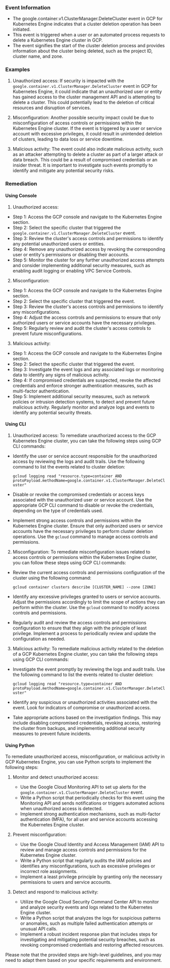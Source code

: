 
### Event Information

- The google.container.v1.ClusterManager.DeleteCluster event in GCP for Kubernetes Engine indicates that a cluster deletion operation has been initiated.
- This event is triggered when a user or an automated process requests to delete a Kubernetes Engine cluster in GCP.
- The event signifies the start of the cluster deletion process and provides information about the cluster being deleted, such as the project ID, cluster name, and zone.




### Examples

1. Unauthorized access: If security is impacted with the `google.container.v1.ClusterManager.DeleteCluster` event in GCP for Kubernetes Engine, it could indicate that an unauthorized user or entity has gained access to the cluster management API and is attempting to delete a cluster. This could potentially lead to the deletion of critical resources and disruption of services.

2. Misconfiguration: Another possible security impact could be due to misconfiguration of access controls or permissions within the Kubernetes Engine cluster. If the event is triggered by a user or service account with excessive privileges, it could result in unintended deletion of clusters, leading to data loss or service downtime.

3. Malicious activity: The event could also indicate malicious activity, such as an attacker attempting to delete a cluster as part of a larger attack or data breach. This could be a result of compromised credentials or an insider threat. It is important to investigate such events promptly to identify and mitigate any potential security risks.

### Remediation

#### Using Console

1. Unauthorized access:
- Step 1: Access the GCP console and navigate to the Kubernetes Engine section.
- Step 2: Select the specific cluster that triggered the `google.container.v1.ClusterManager.DeleteCluster` event.
- Step 3: Review the cluster's access controls and permissions to identify any potential unauthorized users or entities.
- Step 4: Remove any unauthorized access by revoking the corresponding user or entity's permissions or disabling their accounts.
- Step 5: Monitor the cluster for any further unauthorized access attempts and consider implementing additional security measures, such as enabling audit logging or enabling VPC Service Controls.

2. Misconfiguration:
- Step 1: Access the GCP console and navigate to the Kubernetes Engine section.
- Step 2: Select the specific cluster that triggered the event.
- Step 3: Review the cluster's access controls and permissions to identify any misconfigurations.
- Step 4: Adjust the access controls and permissions to ensure that only authorized users or service accounts have the necessary privileges.
- Step 5: Regularly review and audit the cluster's access controls to prevent future misconfigurations.

3. Malicious activity:
- Step 1: Access the GCP console and navigate to the Kubernetes Engine section.
- Step 2: Select the specific cluster that triggered the event.
- Step 3: Investigate the event logs and any associated logs or monitoring data to identify any signs of malicious activity.
- Step 4: If compromised credentials are suspected, revoke the affected credentials and enforce stronger authentication measures, such as multi-factor authentication.
- Step 5: Implement additional security measures, such as network policies or intrusion detection systems, to detect and prevent future malicious activity. Regularly monitor and analyze logs and events to identify any potential security threats.

#### Using CLI

1. Unauthorized access: To remediate unauthorized access to the GCP Kubernetes Engine cluster, you can take the following steps using GCP CLI commands:

- Identify the user or service account responsible for the unauthorized access by reviewing the logs and audit trails. Use the following command to list the events related to cluster deletion:

  `gcloud logging read "resource.type=container AND protoPayload.methodName=google.container.v1.ClusterManager.DeleteCluster"`

- Disable or revoke the compromised credentials or access keys associated with the unauthorized user or service account. Use the appropriate GCP CLI command to disable or revoke the credentials, depending on the type of credentials used.

- Implement strong access controls and permissions within the Kubernetes Engine cluster. Ensure that only authorized users or service accounts have the necessary privileges to perform cluster deletion operations. Use the `gcloud` command to manage access controls and permissions.

2. Misconfiguration: To remediate misconfiguration issues related to access controls or permissions within the Kubernetes Engine cluster, you can follow these steps using GCP CLI commands:

- Review the current access controls and permissions configuration of the cluster using the following command:

  `gcloud container clusters describe [CLUSTER_NAME] --zone [ZONE]`

- Identify any excessive privileges granted to users or service accounts. Adjust the permissions accordingly to limit the scope of actions they can perform within the cluster. Use the `gcloud` command to modify access controls and permissions.

- Regularly audit and review the access controls and permissions configuration to ensure that they align with the principle of least privilege. Implement a process to periodically review and update the configuration as needed.

3. Malicious activity: To remediate malicious activity related to the deletion of a GCP Kubernetes Engine cluster, you can take the following steps using GCP CLI commands:

- Investigate the event promptly by reviewing the logs and audit trails. Use the following command to list the events related to cluster deletion:

  `gcloud logging read "resource.type=container AND protoPayload.methodName=google.container.v1.ClusterManager.DeleteCluster"`

- Identify any suspicious or unauthorized activities associated with the event. Look for indicators of compromise or unauthorized access.

- Take appropriate actions based on the investigation findings. This may include disabling compromised credentials, revoking access, restoring the cluster from backups, and implementing additional security measures to prevent future incidents.

#### Using Python

To remediate unauthorized access, misconfiguration, or malicious activity in GCP Kubernetes Engine, you can use Python scripts to implement the following steps:

1. Monitor and detect unauthorized access:
   - Use the Google Cloud Monitoring API to set up alerts for the `google.container.v1.ClusterManager.DeleteCluster` event.
   - Write a Python script that periodically checks for this event using the Monitoring API and sends notifications or triggers automated actions when unauthorized access is detected.
   - Implement strong authentication mechanisms, such as multi-factor authentication (MFA), for all user and service accounts accessing the Kubernetes Engine cluster.

2. Prevent misconfiguration:
   - Use the Google Cloud Identity and Access Management (IAM) API to review and manage access controls and permissions for the Kubernetes Engine cluster.
   - Write a Python script that regularly audits the IAM policies and identifies any misconfigurations, such as excessive privileges or incorrect role assignments.
   - Implement a least privilege principle by granting only the necessary permissions to users and service accounts.

3. Detect and respond to malicious activity:
   - Utilize the Google Cloud Security Command Center API to monitor and analyze security events and logs related to the Kubernetes Engine cluster.
   - Write a Python script that analyzes the logs for suspicious patterns or anomalies, such as multiple failed authentication attempts or unusual API calls.
   - Implement a robust incident response plan that includes steps for investigating and mitigating potential security breaches, such as revoking compromised credentials and restoring affected resources.

Please note that the provided steps are high-level guidelines, and you may need to adapt them based on your specific requirements and environment.

